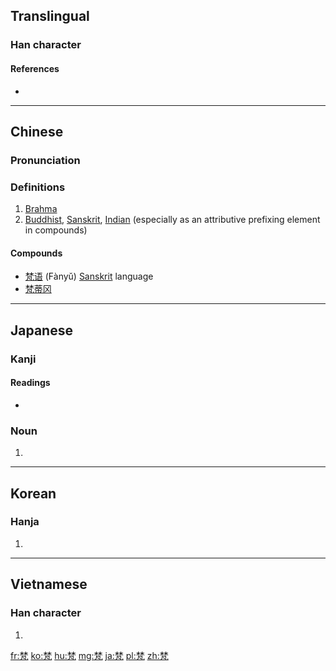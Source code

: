 ==Translingual==

===Han character===
{{Han char|rn=75|rad=木|as=07|sn=11|four=44217|canj=DDHNI|ids=⿱林凡}}

====References====
* {{Han ref|kx=0531.090|dkj=14888|dj=0919.100|hdz=21210.050|uh=68B5|ud=26805|bh=B1EB|bd=45547}}

----

==Chinese==
{{zh-forms}}

===Pronunciation===
{{zh-pron
|m=fàn
|c=faan4,faan6
|mc=y
|oc=y
|ma=
|cat=pn,a,pref
}}

===Definitions===
# [[Brahma]]
# [[Buddhist]], [[Sanskrit]], [[Indian]] (especially as an attributive prefixing element in compounds)

====Compounds====
* [[梵语]] (Fànyǔ) [[Sanskrit]] language
* [[梵蒂冈]]

----

==Japanese==

===Kanji===
{{ja-kanji|grade=|rs=木07}}

====Readings====
{{ja-kanjitab|ぼん|yomi=o}}
* {{ja-readings|goon=[[ぼん]] (bon)|kanon=[[はん]] (han)|on=[[ふう]] (fū)|kun=}}

===Noun===
{{ja-noun|ぼん}}

# {{abbreviation of|梵語|lang=ja}}

----

==Korean==

===Hanja===
{{ko-hanja|hangeul=범|eumhun=|rv=beom|mr=pŏm|y=pem}}

# {{defn|lang=ko|sort=木07}}

----

==Vietnamese==

===Han character===
{{vi-hantu|[[phạn]], [[phạm]]|rs=木07}}

# {{defn|lang=vi|sort=木07}}

[[fr:梵]]
[[ko:梵]]
[[hu:梵]]
[[mg:梵]]
[[ja:梵]]
[[pl:梵]]
[[zh:梵]]